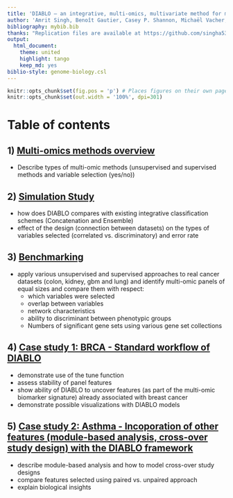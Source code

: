 ```yaml
---
title: 'DIABLO – an integrative, multi-omics, multivariate method for multi-group classification'
author: 'Amrit Singh, Benoît Gautier, Casey P. Shannon, Michaël Vacher, Florian Rohart, Scott J. Tebbutt, and Kim-Anh Lê Cao'
bibliography: mybib.bib
thanks: "Replication files are available at https://github.com/singha53/diablo"
output:
  html_document:
    theme: united
    highlight: tango
    keep_md: yes
biblio-style: genome-biology.csl
---
```


```r
knitr::opts_chunk$set(fig.pos = 'p') # Places figures on their own pages
knitr::opts_chunk$set(out.width = '100%', dpi=301)
```

# Table of contents

## 1) [Multi-omics methods overview]()
* Describe types of multi-omic methods (unsupervised and supervised methods and variable selection (yes/no))
  
## 2) [Simulation Study](https://github.com/singha53/diablo/blob/master/analyses/simulation_study/src/simulation_study.md)
* how does DIABLO compares with existing integrative classification schemes (Concatenation and Ensemble)
* effect of the design (connection between datasets) on the types of variables selected (correlated vs. discriminatory) and error rate

## 3) [Benchmarking]()
* apply various unsupervised and supervised approaches to real cancer datasets (colon, kidney, gbm and lung) and identify multi-omic panels of equal sizes and compare them with respect:
  + which variables were selected
  + overlap between variables
  + network characteristics
  + ability to discriminant between phenotypic groups
  + Numbers of significant gene sets using various gene set collections

## 4) [Case study 1: BRCA - Standard workflow of DIABLO]()
* demonstrate use of the tune function
* assess stability of panel features
* show ability of DIABLO to uncover features (as part of the multi-omic biomarker signature) already associated with breast cancer
* demonstrate possible visualizations with DIABLO models

## 5) [Case study 2: Asthma - Incoporation of other features (module-based analysis, cross-over study design) with the DIABLO framework]()
* describe module-based analysis and how to model cross-over study designs
* compare features selected using paired vs. unpaired approach
* explain biological insights

